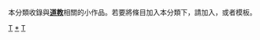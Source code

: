 {{Catnav|頁面分類|人类社会|社会小作品|宗教小作品}}
{{Catnav|頁面分類|人类社会|生活|宗教|宗教小作品}}
{{Catnav|頁面分類|人类社会|文化|文化小作品|宗教小作品}}
{{Catnav|頁面分類|人类社会|文化|宗教|宗教小作品}}
{{Catnav|頁面分類|人类社会|宗教|宗教小作品}}
{{hiddencat}}
本分類收錄與'''[[道教|道教]]'''相關的小作品。若要將條目加入本分類下，請加入'''{{tl|Taoism-stub}}'''，或者'''{{tl|道教小作品}}'''模板。
[[Category:宗教小作品|T]]
[[Category:道教|*]]
[[Category:小作品类别|T]]